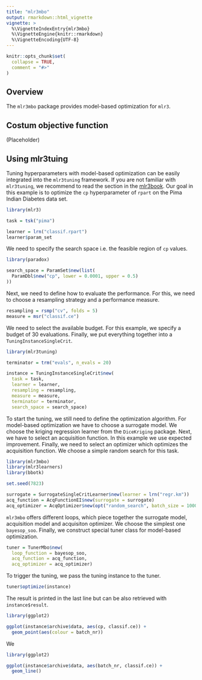 ```yaml
---
title: "mlr3mbo"
output: rmarkdown::html_vignette
vignette: >
  %\VignetteIndexEntry{mlr3mbo}
  %\VignetteEngine{knitr::rmarkdown}
  %\VignetteEncoding{UTF-8}
---
```


```r
knitr::opts_chunk$set(
  collapse = TRUE,
  comment = "#>"
)
```

## Overview

The `mlr3mbo` package provides model-based optimization for `mlr3`.

## Costum objective function

(Placeholder)

## Using mlr3tuing

Tuning hyperparameters with model-based optimization can be easily integrated
into the `mlr3tuning` framework.
If you are not familiar with `mlr3tuning`, we recommend to read the section in the [mlr3book](https://mlr3book.mlr-org.com/tuning.html).
Our goal in this example is to optimize the `cp` hyperparameter of `rpart` on the Pima Indian Diabetes data set.

```r
library(mlr3)

task = tsk("pima")

learner = lrn("classif.rpart")
learner$param_set
```

We need to specify the search space i.e. the feasible region of `cp` values.

```r
library(paradox)

search_space = ParamSet$new(list(
  ParamDbl$new("cp", lower = 0.0001, upper = 0.5)
))
```

Next, we need to define how to evaluate the performance.
For this, we need to choose a resampling strategy and a performance measure.

```r
resampling = rsmp("cv", folds = 5)
measure = msr("classif.ce")
```

We need to select the available budget. For this example, we specify a budget of 30 evaluations.
Finally, we put everything together into a `TuningInstanceSingleCrit`.

```r
library(mlr3tuning)

terminator = trm("evals", n_evals = 20)

instance = TuningInstanceSingleCrit$new(
  task = task,
  learner = learner,
  resampling = resampling,
  measure = measure,
  terminator = terminator,
  search_space = search_space)
```

To start the tuning, we still need to define the optimization algorithm.
For model-based optimization we have to choose a surrogate model.
We choose the kriging regression learner from the `DiceKriging` package.
Next, we have to select an acquisition function.
In this example we use expected improvement.
Finally, we need to select an optimizer which optimizes the acquisition function.
We choose a simple random search for this task.

```r
library(mlr3mbo)
library(mlr3learners)
library(bbotk)

set.seed(7823)

surrogate = SurrogateSingleCritLearner$new(learner = lrn("regr.km"))
acq_function = AcqFunctionEI$new(surrogate = surrogate)
acq_optimizer = AcqOptimizer$new(opt("random_search", batch_size = 1000), trm("evals", n_evals = 1000))
```

`mlr3mbo` offers different loops, which piece together the surrogate model, acquisition model and acquisiton optimizer.
We choose the simplest one `bayesop_soo`.
Finally, we construct special tuner class for model-based optimization.

```r
tuner = TunerMbo$new(
  loop_function = bayesop_soo,
  acq_function = acq_function,
  acq_optimizer = acq_optimizer)
```

To trigger the tuning, we pass the tuning instance to the tuner.

```r
tuner$optimize(instance)
```
The result is printed in the last line but can be also retrieved with `instance$result`.

```r
library(ggplot2)

ggplot(instance$archive$data, aes(cp, classif.ce)) +
  geom_point(aes(colour = batch_nr))
```

We


```r
library(ggplot2)

ggplot(instance$archive$data, aes(batch_nr, classif.ce)) +
  geom_line()
```

